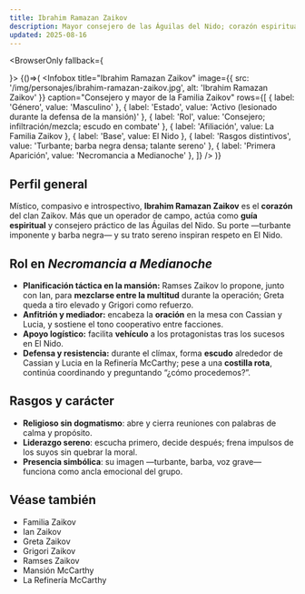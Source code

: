```yaml
---
title: Ibrahim Ramazan Zaikov
description: Mayor consejero de las Águilas del Nido; corazón espiritual de la Familia Zaikov
updated: 2025-08-16
---
```



<BrowserOnly fallback={<div />}>
{()=>(
  <Infobox
    title="Ibrahim Ramazan Zaikov"
    image={{ src: '/img/personajes/ibrahim-ramazan-zaikov.jpg', alt: 'Ibrahim Ramazan Zaikov' }}
    caption="Consejero y mayor de la Familia Zaikov"
    rows={[
      { label: 'Género', value: 'Masculino' },
      { label: 'Estado', value: 'Activo (lesionado durante la defensa de la mansión)' },
      { label: 'Rol', value: 'Consejero; infiltración/mezcla; escudo en combate' },
      { label: 'Afiliación', value: <Link to="/CrSaSo/familias/La%20Familia%20Zaikov">La Familia Zaikov</Link> },
      { label: 'Base', value: <Link to="/CrSaSo/lugares/El%20Nido">El Nido</Link> },
      { label: 'Rasgos distintivos', value: 'Turbante; barba negra densa; talante sereno' },
      { label: 'Primera Aparición', value: 'Necromancia a Medianoche' },
    ]}
  />
)}
</BrowserOnly>

## Perfil general

Místico, compasivo e introspectivo, **Ibrahim Ramazan Zaikov** es el **corazón** del clan Zaikov. Más que un operador de campo, actúa como **guía espiritual** y consejero práctico de las <Link to="/CrSaSo/familias/La%20Familia%20Zaikov">Águilas del Nido</Link>. Su porte —turbante imponente y barba negra— y su trato sereno inspiran respeto en <Link to="/CrSaSo/lugares/El%20Nido">El Nido</Link>.

## Rol en _Necromancia a Medianoche_

- **Planificación táctica en la mansión:** <Link to="/CrSaSo/personajes/Ramses%20Zaikov">Ramses Zaikov</Link> lo propone, junto con <Link to="/CrSaSo/personajes/Ian%20Zaikov">Ian</Link>, para **mezclarse entre la multitud** durante la operación; <Link to="/CrSaSo/personajes/Greta%20Zaikov">Greta</Link> queda a tiro elevado y <Link to="/CrSaSo/personajes/Grigori%20Zaikov">Grigori</Link> como refuerzo.
- **Anfitrión y mediador:** encabeza la **oración** en la mesa con <Link to="/CrSaSo/personajes/Cassian%20Thorne">Cassian</Link> y <Link to="/CrSaSo/personajes/Lucia%20Sinclair">Lucia</Link>, y sostiene el tono cooperativo entre facciones.
- **Apoyo logístico:** facilita **vehículo** a los protagonistas tras los sucesos en <Link to="/CrSaSo/lugares/El%20Nido">El Nido</Link>.
- **Defensa y resistencia:** durante el clímax, forma **escudo** alrededor de Cassian y Lucia en la <Link to="/CrSaSo/lugares/La%20Refiner%C3%ADa%20McCarthy">Refinería McCarthy</Link>; pese a una **costilla rota**, continúa coordinando y preguntando “¿cómo procedemos?”.

## Rasgos y carácter

- **Religioso sin dogmatismo**: abre y cierra reuniones con palabras de calma y propósito.
- **Liderazgo sereno**: escucha primero, decide después; frena impulsos de los suyos sin quebrar la moral.
- **Presencia simbólica**: su imagen —turbante, barba, voz grave— funciona como ancla emocional del grupo.

## Véase también

- <Link to="/CrSaSo/familias/La%20Familia%20Zaikov">Familia Zaikov</Link>
- <Link to="/CrSaSo/personajes/Ian%20Zaikov">Ian Zaikov</Link>
- <Link to="/CrSaSo/personajes/Greta%20Zaikov">Greta Zaikov</Link>
- <Link to="/CrSaSo/personajes/Grigori%20Zaikov">Grigori Zaikov</Link>
- <Link to="/CrSaSo/personajes/Ramses%20Zaikov">Ramses Zaikov</Link>
- <Link to="/CrSaSo/lugares/Mansi%C3%B3n%20McCarthy">Mansión McCarthy</Link>
- <Link to="/CrSaSo/lugares/La%20Refiner%C3%ADa%20McCarthy">La Refinería McCarthy</Link>
